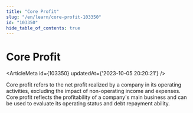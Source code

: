 ```yaml
---
title: "Core Profit"
slug: "/en/learn/core-profit-103350"
id: "103350"
hide_table_of_contents: true
---
```



# Core Profit

<ArticleMeta id={103350} updatedAt={'2023-10-05 20:20:21'} />
<div className='border-solid border-b border-t-0 my-4 border-[var(--ifm-color-gray-300)]' />

Core profit refers to the net profit realized by a company in its operating activities, excluding the impact of non-operating income and expenses. Core profit reflects the profitability of a company's main business and can be used to evaluate its operating status and debt repayment ability.

